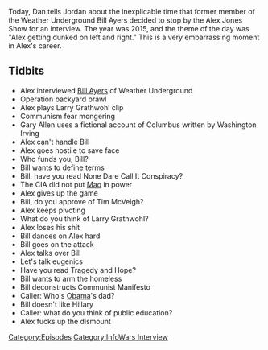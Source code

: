 {{DEFAULTSORT:
    #_EPISODE_0168:Alex Vs. Bill Ayers
}}{{Episode
    | title           = Alex Vs. Bill Ayers
    | caption         = Listen to this episode on [https://knowledgefight.libsyn.com/knowledge-fight-bill-ayers Libsyn] [https://open.spotify.com/episode/5Kqab3g1xtq108oJ1WzNtu Spotify], Read the [[Transcript/168: Alex Vs. Bill Ayers|Unofficial Transcript]]
    | episodeNumber   = 168
    | length          = 02:34:17
    | airDate         = June 8, 2018
    | episodeType     = [[:Category:InfoWars Interview|InfoWars Interview]]
    | appearance      = [[Bill Ayers]], [[Larry Grathwohl]]
    | oocDrop         = *boner noise*; We'll pee standing up, you can go to hell!
    | previousEpisode = [[167: February 4-5, 2009]]
    | nextEpisode     = [[169: November 30, 2014]]
}}

{{Stub}}

Today, Dan tells Jordan about the inexplicable time that former member of the Weather Underground Bill Ayers decided to stop by the Alex Jones Show for an interview. The year was 2015, and the theme of the day was "Alex getting dunked on left and right." This is a very embarrassing moment in Alex's career.

==Tidbits==

*Alex interviewed [[Bill Ayers]] of Weather Underground
*Operation backyard brawl
*Alex plays Larry Grathwohl clip
*Communism fear mongering
*Gary Allen uses a fictional account of Columbus written by Washington Irving
*Alex can't handle Bill
*Alex goes hostile to save face
*Who funds you, Bill?
*Bill wants to define terms
*Bill, have you read None Dare Call It Conspiracy?
*The CIA did not put [[Mao Zedong|Mao]] in power
*Alex gives up the game
*Bill, do you approve of Tim McVeigh?
*Alex keeps pivoting
*What do you think of Larry Grathwohl?
*Alex loses his shit
*Bill dances on Alex hard
*Bill goes on the attack
*Alex talks over Bill
*Let's talk eugenics
*Have you read Tragedy and Hope?
*Bill wants to arm the homeless
*Bill deconstructs Communist Manifesto
*Caller: Who's [[Barack Obama|Obama]]'s dad?
*Bill doesn't like Hillary
*Caller: what do you think of public education?
*Alex fucks up the dismount

[[Category:Episodes]]
[[Category:InfoWars Interview]]
